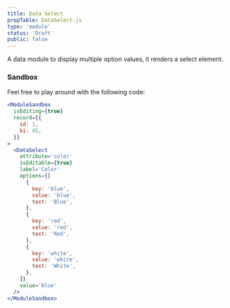 ```yaml
---
title: Data Select
propTable: DataSelect.js
type: 'module'
status: 'Draft'
public: false
---
```


A data module to display multiple option values, it renders a select element.

### Sandbox

Feel free to play around with the following code:

```jsx
<ModuleSandbox
  isEditing={true}
  record={{
    id: 1,
    ki: 45,
  }}
>
  <DataSelect
    attribute='color'
    isEditable={true}
    label='Color'
    options={[
      {
        key: 'blue',
        value: 'blue',
        text: 'Blue',
      },
      {
        key: 'red',
        value: 'red',
        text: 'Red',
      },
      {
        key: 'white',
        value: 'white',
        text: 'White',
      },
    ]}
    value='blue'
  />
</ModuleSandbox>
```
